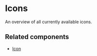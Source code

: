 
<Meta title="Docs/Assets/Icons" />

<StatusBadge statusReason="Anim tempor nulla proident culpa aliquip culpa Lorem magna minim culpa culpa reprehenderit laboris dolor." />

# Icons

An overview of all currently available icons.

<AmsterdamIconGallery />

## Related components

- [Icon](/docs/components-media-icon--docs)
